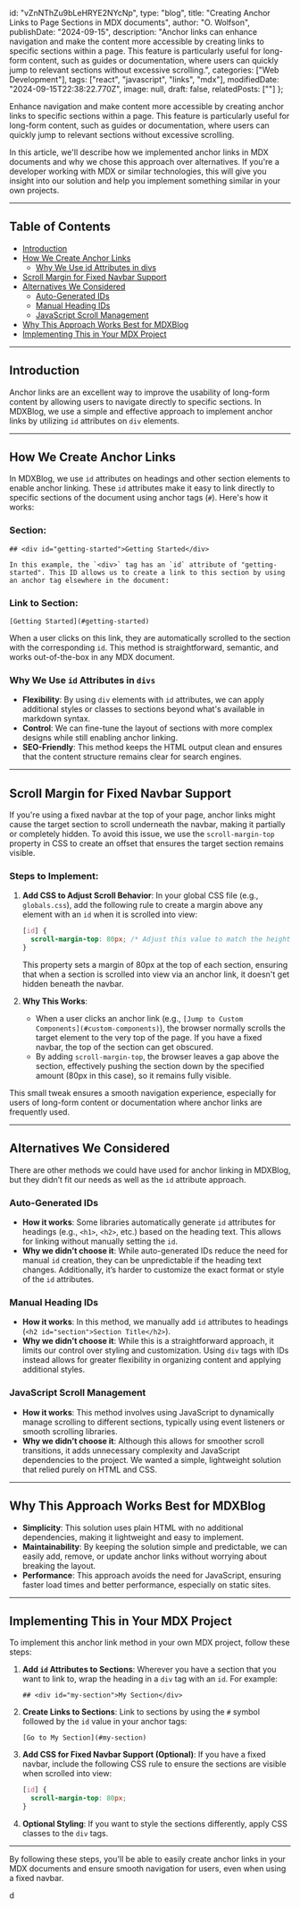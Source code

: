   id: "vZnNThZu9bLeHRYE2NYcNp",
  type: "blog",
  title: "Creating Anchor Links to Page Sections in MDX documents",
  author: "O. Wolfson",
  publishDate: "2024-09-15",
  description: "Anchor links can enhance navigation and make the content more accessible by creating links to specific sections within a page. This feature is particularly useful for long-form content, such as guides or documentation, where users can quickly jump to relevant sections without excessive scrolling.",
  categories: ["Web Development"],
  tags: ["react", "javascript", "links", "mdx"],
  modifiedDate: "2024-09-15T22:38:22.770Z",
  image: null,
  draft: false,
  relatedPosts: [""]
};

Enhance navigation and make content more accessible by creating anchor links to specific sections within a page. This feature is particularly useful for long-form content, such as guides or documentation, where users can quickly jump to relevant sections without excessive scrolling.

In this article, we'll describe how we implemented anchor links in MDX documents and why we chose this approach over alternatives. If you're a developer working with MDX or similar technologies, this will give you insight into our solution and help you implement something similar in your own projects.

---

## Table of Contents

- [Introduction](#introduction)
- [How We Create Anchor Links](#how-we-create-anchor-links)
  - [Why We Use id Attributes in divs](#why-we-use-id-attributes-in-divs)
- [Scroll Margin for Fixed Navbar Support](#scroll-margin-for-fixed-navbar-support)
- [Alternatives We Considered](#alternatives-we-considered)
  - [Auto-Generated IDs](#auto-generated-ids)
  - [Manual Heading IDs](#manual-heading-ids)
  - [JavaScript Scroll Management](#javascript-scroll-management)
- [Why This Approach Works Best for MDXBlog](#why-this-approach-works-best-for-mdxblog)
- [Implementing This in Your MDX Project](#implementing-this-in-your-mdx-project)

---

## <div id="introduction">Introduction</div>

Anchor links are an excellent way to improve the usability of long-form content by allowing users to navigate directly to specific sections. In MDXBlog, we use a simple and effective approach to implement anchor links by utilizing `id` attributes on `div` elements.

---

## <div id="how-we-create-anchor-links">How We Create Anchor Links</div>

In MDXBlog, we use `id` attributes on headings and other section elements to enable anchor linking. These `id` attributes make it easy to link directly to specific sections of the document using anchor tags (`#`). Here's how it works:

### Section:

```mdx
## <div id="getting-started">Getting Started</div>

In this example, the `<div>` tag has an `id` attribute of "getting-started". This ID allows us to create a link to this section by using an anchor tag elsewhere in the document:
```

### Link to Section:

```mdx
[Getting Started](#getting-started)
```

When a user clicks on this link, they are automatically scrolled to the section with the corresponding `id`. This method is straightforward, semantic, and works out-of-the-box in any MDX document.

### <div id="why-we-use-id-attributes-in-divs">Why We Use `id` Attributes in `divs`</div>

- **Flexibility**: By using `div` elements with `id` attributes, we can apply additional styles or classes to sections beyond what's available in markdown syntax.
- **Control**: We can fine-tune the layout of sections with more complex designs while still enabling anchor linking.
- **SEO-Friendly**: This method keeps the HTML output clean and ensures that the content structure remains clear for search engines.

---

## <div id="scroll-margin-for-fixed-navbar-support">Scroll Margin for Fixed Navbar Support</div>

If you're using a fixed navbar at the top of your page, anchor links might cause the target section to scroll underneath the navbar, making it partially or completely hidden. To avoid this issue, we use the `scroll-margin-top` property in CSS to create an offset that ensures the target section remains visible.

### Steps to Implement:

1. **Add CSS to Adjust Scroll Behavior**: In your global CSS file (e.g., `globals.css`), add the following rule to create a margin above any element with an `id` when it is scrolled into view:

   ```css
   [id] {
     scroll-margin-top: 80px; /* Adjust this value to match the height of your fixed navbar */
   }
   ```

   This property sets a margin of 80px at the top of each section, ensuring that when a section is scrolled into view via an anchor link, it doesn't get hidden beneath the navbar.

2. **Why This Works**:
   - When a user clicks an anchor link (e.g., `[Jump to Custom Components](#custom-components)`), the browser normally scrolls the target element to the very top of the page. If you have a fixed navbar, the top of the section can get obscured.
   - By adding `scroll-margin-top`, the browser leaves a gap above the section, effectively pushing the section down by the specified amount (80px in this case), so it remains fully visible.

This small tweak ensures a smooth navigation experience, especially for users of long-form content or documentation where anchor links are frequently used.

---

## <div id="alternatives-we-considered">Alternatives We Considered</div>

There are other methods we could have used for anchor linking in MDXBlog, but they didn’t fit our needs as well as the `id` attribute approach.

### <div id="auto-generated-ids">Auto-Generated IDs</div>

- **How it works**: Some libraries automatically generate `id` attributes for headings (e.g., `<h1>`, `<h2>`, etc.) based on the heading text. This allows for linking without manually setting the `id`.
- **Why we didn’t choose it**: While auto-generated IDs reduce the need for manual `id` creation, they can be unpredictable if the heading text changes. Additionally, it’s harder to customize the exact format or style of the `id` attributes.

### <div id="manual-heading-ids">Manual Heading IDs</div>

- **How it works**: In this method, we manually add `id` attributes to headings (`<h2 id="section">Section Title</h2>`).
- **Why we didn’t choose it**: While this is a straightforward approach, it limits our control over styling and customization. Using `div` tags with IDs instead allows for greater flexibility in organizing content and applying additional styles.

### <div id="javascript-scroll-management">JavaScript Scroll Management</div>

- **How it works**: This method involves using JavaScript to dynamically manage scrolling to different sections, typically using event listeners or smooth scrolling libraries.
- **Why we didn’t choose it**: Although this allows for smoother scroll transitions, it adds unnecessary complexity and JavaScript dependencies to the project. We wanted a simple, lightweight solution that relied purely on HTML and CSS.

---

## <div id="why-this-approach-works-best-for-mdxblog">Why This Approach Works Best for MDXBlog</div>

- **Simplicity**: This solution uses plain HTML with no additional dependencies, making it lightweight and easy to implement.
- **Maintainability**: By keeping the solution simple and predictable, we can easily add, remove, or update anchor links without worrying about breaking the layout.
- **Performance**: This approach avoids the need for JavaScript, ensuring faster load times and better performance, especially on static sites.

---

## <div id="implementing-this-in-your-mdx-project">Implementing This in Your MDX Project</div>

To implement this anchor link method in your own MDX project, follow these steps:

1. **Add `id` Attributes to Sections**: Wherever you have a section that you want to link to, wrap the heading in a `div` tag with an `id`. For example:

   ```mdx
   ## <div id="my-section">My Section</div>
   ```

2. **Create Links to Sections**: Link to sections by using the `#` symbol followed by the `id` value in your anchor tags:

   ```mdx
   [Go to My Section](#my-section)
   ```

3. **Add CSS for Fixed Navbar Support (Optional)**: If you have a fixed navbar, include the following CSS rule to ensure the sections are visible when scrolled into view:

   ```css
   [id] {
     scroll-margin-top: 80px;
   }
   ```

4. **Optional Styling**: If you want to style the sections differently, apply CSS classes to the `div` tags.

---

By following these steps, you'll be able to easily create anchor links in your MDX documents and ensure smooth navigation for users, even when using a fixed navbar.

d